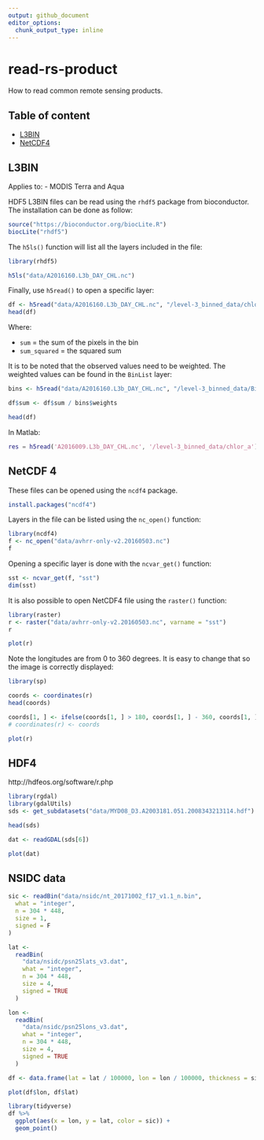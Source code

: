 ```yaml
---
output: github_document
editor_options: 
  chunk_output_type: inline
---
```


# read-rs-product

How to read common remote sensing products.

## Table of content

- [L3BIN](#l3bin)
- [NetCDF4](#netcdf-4)

## L3BIN

Applies to:
- MODIS Terra and Aqua

HDF5 L3BIN files can be read using the `rhdf5` package from bioconductor. The installation can be done as follow:

```r
source("https://bioconductor.org/biocLite.R")
biocLite("rhdf5")
```

The `h5ls()` function will list all the layers included in the file:

```r
library(rhdf5)

h5ls("data/A2016160.L3b_DAY_CHL.nc")
```

Finally, use `h5read()` to open a specific layer:

```r
df <- h5read("data/A2016160.L3b_DAY_CHL.nc", "/level-3_binned_data/chlor_a")
head(df)
```

Where:

- `sum`  = the sum of the pixels in the bin
- `sum_squared` = the squared sum

It is to be noted that the observed values need to be weighted. The weighted values can be found in the `BinList` layer:

```r
bins <- h5read("data/A2016160.L3b_DAY_CHL.nc", "/level-3_binned_data/BinList")

df$sum <- df$sum / bins$weights

head(df)
```

In Matlab:

```matlab
res = h5read('A2016009.L3b_DAY_CHL.nc', '/level-3_binned_data/chlor_a');
```

## NetCDF 4

These files can be opened using the `ncdf4` package.

```r
install.packages("ncdf4")
```

Layers in the file can be listed using the `nc_open()` function:

```r
library(ncdf4)
f <- nc_open("data/avhrr-only-v2.20160503.nc")
f
```

Opening a specific layer is done with the `ncvar_get()` function:

```r
sst <- ncvar_get(f, "sst")
dim(sst)
```

It is also possible to open NetCDF4 file using the `raster()` function:

```r
library(raster)
r <- raster("data/avhrr-only-v2.20160503.nc", varname = "sst") 
r

plot(r)
```

Note the longitudes are from 0 to 360 degrees. It is easy to change that so the image is correctly displayed:

```r
library(sp)

coords <- coordinates(r)
head(coords)

coords[1, ] <- ifelse(coords[1, ] > 180, coords[1, ] - 360, coords[1, ])
# coordinates(r) <- coords

plot(r)
```

## HDF4

http://hdfeos.org/software/r.php

```r
library(rgdal)
library(gdalUtils)
sds <- get_subdatasets("data/MYD08_D3.A2003181.051.2008343213114.hdf")

head(sds)

dat <- readGDAL(sds[6])

plot(dat)
```

## NSIDC data

```r
sic <- readBin("data/nsidc/nt_20171002_f17_v1.1_n.bin",
  what = "integer",
  n = 304 * 448,
  size = 1,
  signed = F
)

lat <-
  readBin(
    "data/nsidc/psn25lats_v3.dat",
    what = "integer",
    n = 304 * 448,
    size = 4,
    signed = TRUE
  )

lon <-
  readBin(
    "data/nsidc/psn25lons_v3.dat",
    what = "integer",
    n = 304 * 448,
    size = 4,
    signed = TRUE
  )

df <- data.frame(lat = lat / 100000, lon = lon / 100000, thickness = sic)

plot(df$lon, df$lat)

```

```r
library(tidyverse)
df %>% 
  ggplot(aes(x = lon, y = lat, color = sic)) +
  geom_point()
```

